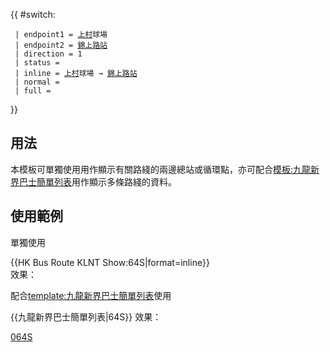 {{ #switch: {{{format|}}}
  | endpoint1 = [[上村 (香港)|上村]]球場
  | endpoint2 = [[錦上路站公共運輸交匯處|錦上路站]]
  | direction = 1
  | status = {{HK Bus Status|M}}
  | inline = [[上村 (香港)|上村]]球場 → [[錦上路站公共運輸交匯處|錦上路站]]
  | normal =
  | full =
}}<noinclude>
==用法==
本模板可單獨使用用作顯示有關路綫的兩邊總站或循環點，亦可配合[[模板:九龍新界巴士簡單列表]]用作顯示多條路綫的資料。

==使用範例==
;單獨使用
<nowiki>{{HK Bus Route KLNT Show:64S|format=inline}}</nowiki><br>
效果：{{HK Bus Route KLNT Show:64S|format=inline}}

;配合[[template:九龍新界巴士簡單列表]]使用
<nowiki>{{九龍新界巴士簡單列表|64S}}</nowiki>
效果：{{九龍新界巴士簡單列表|64S}}
[[Category:九龍巴士路線模板|064S]]</noinclude>